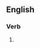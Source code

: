 ==English==

===Verb===
{{head|en|present participle}}

# {{present participle of|precurse|lang=en|nocat=1}}